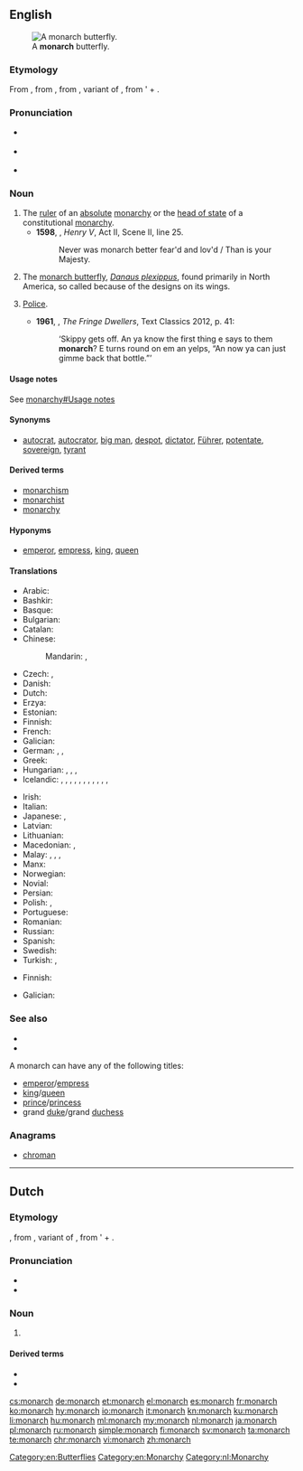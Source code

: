 ==English==
[[File:ComputerHotline - Danaus plexippus (by) (3).jpg|thumb|A '''monarch''' butterfly.]]

===Etymology===
From {{etyl|frm|en}} {{term|monarque|lang=frm}}, from {{etyl|LL.|en}} {{term|monarcha|lang=la}}, from {{etyl|grc|en}} {{term|μονάρχης|lang=grc}}, variant of {{term|μόναρχος||sole ruler|lang=grc}}, from '{{term|μόνος||only|lang=grc}} + {{term|ἀρχός||leader|lang=grc}}.

===Pronunciation===
* {{a|UK}} {{IPA|/ˈmɒnək/|lang=en}}
* {{a|US}} {{IPA|/ˈmɑnɚk/|/ˈmɑnɑɹk/|lang=en}}
* {{audio|En-us-monarch.ogg|Audio (US)|lang=en}}

===Noun===
{{en-noun}}

# The [[ruler]] of an [[absolute]] [[monarchy]] or the [[head of state]] of a constitutional [[monarchy]].
#* '''1598''', {{w|William Shakespeare}}, ''Henry V'', Act II, Scene II, line 25.
#*: Never was monarch better fear'd and lov'd / Than is your Majesty.
# The [[monarch butterfly]], ''[[Danaus plexippus]]'', found primarily in North America, so called because of the designs on its wings.
# {{cx|AU|slang|lang=en}} [[police|Police]].
#*'''1961''', {{w|Nene Gare}}, ''The Fringe Dwellers'', Text Classics 2012, p. 41:
#*:‘Skippy gets off. An ya know the first thing e says to them '''monarch'''? E turns round on em an yelps, “An now ya can just gimme back that bottle.”’

====Usage notes====
See [[monarchy#Usage notes]]

====Synonyms====
* {{sense|ruler}} [[autocrat]], [[autocrator]], [[big man]], [[despot]], [[dictator]], [[Führer]], [[potentate]], [[sovereign]], [[tyrant]]

====Derived terms====
* [[monarchism]]
* [[monarchist]]
* [[monarchy]]

====Hyponyms====
* {{sense|ruler}} [[emperor]], [[empress]], [[king]], [[queen]]

====Translations====
{{trans-top|ruler}}
* Arabic: {{t|ar|عَاهِل|m}}
* Bashkir: {{t|ba|батша|tr=batša|sc=Cyrl}}
* Basque: {{t+|eu|monarka}}
* Bulgarian: {{t+|bg|монарх|m|sc=Cyrl}}
* Catalan: {{t+|ca|monarca|m|f}}
* Chinese:
*: Mandarin: {{t+|cmn|君主|tr=jūnzhǔ|sc=Hani}}, {{t+|cmn|王|tr=wáng|sc=Hani}}
* Czech: {{t|cs|panovník|m}}, {{t+|cs|monarcha|m}}
* Danish: {{t+|da|monark}}
* Dutch: {{t+|nl|monarch|m}}
* Erzya: {{t|myv|вейкинязор}}
* Estonian: {{t|et|monarh}}
* Finnish: {{t+|fi|monarkki}}
* French: {{t+|fr|monarque|m}}
* Galician: {{t+|gl|monarca|m|f}}
* German: {{t+|de|Monarch|m}}, {{t+|de|Monarchin|f}}, {{t+|de|Fürst|m}}
* Greek: {{t+|el|μονάρχης|m}}
* Hungarian: {{t|hu|uralkodó}}, {{t|hu|egyeduralkodó}}, {{t|hu|fejedelem}}, {{t|hu|monarcha}}
* Icelandic: {{t|is|einvaldsherra|m}}, {{t+|is|konungur|m}}, {{t+|is|drottning|f}}, {{t|is|fursti|m}}, {{t+|is|keisari|m}}, {{t|is|einvaldur|m}}, {{t|is|einvaldur þjóðhöfðingi konungsríkis|m}}, {{t|is|einvaldur þjóðhöfðingi keisaradæmis|m}}, {{t|is|einvaldur þjóðhöfðingi furstadæmis|m}}, {{t+|is|höfðingi|m}}, {{t+|is|jöfur|m}}, 
{{trans-mid}}
* Irish: {{t|ga|monarc|m}}
* Italian: {{t|it|monarca|m}}
* Japanese: {{t+|ja|君主|tr=[[くんしゅ]], kunshu|sc=Jpan}}, {{t+|ja|王|tr=[[おう]], ō|sc=Jpan}}
* Latvian: {{t|lv|monarhs|m}}
* Lithuanian: {{t|lt|monarchas|m}}
* Macedonian: {{t|mk|монарх|m|tr=mónarh}}, {{t|mk|владетел|m|tr=vládetel}}
* Malay: {{t|ms|ratu}}, {{t|ms|raja}}, {{t|ms|permaisuri}}, {{t|ms|pemerintah}} {{qualifier|ruler}}
* Manx: {{t|gv|ard-ree|m}}
* Norwegian: {{t+|no|monark|m}}
* Novial: {{t|nov|rege}}
* Persian: {{t|fa|مونارک|tr=monârk|sc=fa-Arab}}
* Polish: {{t+|pl|monarcha|m}}, {{t+|pl|monarchini|f}}
* Portuguese: {{t+|pt|monarca|m|f}}
* Romanian: {{t+|ro|monarh|m}}
* Russian: {{t+|ru|мона́рх|m}}
* Spanish: {{t+|es|monarca|m|f}}
* Swedish: {{t+|sv|monark|c}}
* Turkish: {{t+|tr|hakan}}, {{t+|tr|hükümdar}}
{{trans-bottom}}

{{trans-top|butterfly ''Danaus plexippus''}}
* Finnish: {{t|fi|monarkkiperhonen}}
{{trans-mid}}
* Galician: {{t|gl|bolboreta monarca|f}}
{{trans-bottom}}

===See also===
* {{projectlink|wikipedia|Monarch butterfly}}
* {{specieslite|Danaus plexippus}}
A monarch can have any of the following titles:
* [[emperor]]/[[empress]]
* [[king]]/[[queen]]
* [[prince]]/[[princess]]
* grand [[duke]]/grand [[duchess]]

===Anagrams===
* [[chroman#English|chroman]]

[[Category:en:Butterflies]]
[[Category:en:Monarchy]]

----

==Dutch==
{{wikipedia|lang=nl}}

===Etymology===
{{etyl|la|nl}} {{term|monarchia|lang=la}}, from {{etyl|grc|nl}} {{term|μονάρχης|lang=grc}}, variant of {{term|μόναρχος||sole ruler|lang=grc}}, from '{{term|μόνος||only|lang=grc}} + {{term|ἀρχός||leader|lang=grc}}.

===Pronunciation===
* {{audio|Nl-monarch.ogg|Audio|lang=nl}}
* {{hyphenation|mo|narch|lang=nl}}

===Noun===
{{nl-noun|m|-en|monarchje}}

# {{l|en||monarch}}

====Derived terms====
* {{l|nl|monarchie}}
* {{l|nl|monarchvlinder}}

[[Category:nl:Monarchy]]

[[cs:monarch]]
[[de:monarch]]
[[et:monarch]]
[[el:monarch]]
[[es:monarch]]
[[fr:monarch]]
[[ko:monarch]]
[[hy:monarch]]
[[io:monarch]]
[[it:monarch]]
[[kn:monarch]]
[[ku:monarch]]
[[li:monarch]]
[[hu:monarch]]
[[ml:monarch]]
[[my:monarch]]
[[nl:monarch]]
[[ja:monarch]]
[[pl:monarch]]
[[ru:monarch]]
[[simple:monarch]]
[[fi:monarch]]
[[sv:monarch]]
[[ta:monarch]]
[[te:monarch]]
[[chr:monarch]]
[[vi:monarch]]
[[zh:monarch]]